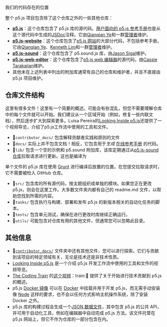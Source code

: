 我们的代码存在的位置

整个 p5.js 项目包含除了这个仓库之外的一些其他仓库：

* **[p5.js](https://github.com/processing/p5.js)**：这个仓库包含了 p5.js 库的源代码。[用户面向的 p5.js 参考手册](https://p5js.org/reference/)也是从这个源代码中生成的[JSDoc](https://jsdoc.app/)注释。它由[Qianqian Ye](https://github.com/qianqianye)和一群[管理者](https://github.com/processing/p5.js#stewards)维护。
* **[p5.js-website](https://github.com/processing/p5.js-website)**：这个仓库包含了[p5.js 网站](http://p5js.org)的大部分代码，不包括参考手册。它由[Qianqian Ye](https://github.com/qianqianye)、[Kenneth Lim](https://github.com/limzykenneth)和一群[管理者](https://github.com/processing/p5.js-website#stewards)维护。
* **[p5.js-sound](https://github.com/processing/p5.js-sound)**：这个仓库包含了 p5.sound.js 库，由[Jason Sigal](https://github.com/therewasaguy)维护。
* **[p5.js-web-editor](https://github.com/processing/p5.js-web-editor)**：这个仓库包含了[p5.js web 编辑器](https://editor.p5js.org)的源代码，由[Cassie Tarakajian](https://github.com/catarak)维护。
* 其他未在上述列表中列出的附加库通常有自己的仓库和维护者，并且不直接由 p5.js 项目维护。

## 仓库文件结构

这里有很多文件！这里有一个简要的概述。可能会有些混乱，但您不需要理解仓库中的每个文件就可以开始。我们建议从一个区域开始（例如，修复一些内联文档），然后逐步扩大到探索更多。Luisa Pereira的[Looking Inside p5.js](https://www.luisapereira.net/teaching/materials/processing-foundation)还提供了一个视频导览，介绍了p5.js工作流中使用的工具和文件。

* 📁`contributor_docs/` 包含解释贡献者实践和原则的文件
* 📁`docs/` 实际上并不包含文档！相反，它包含用于*生成* [在线参考手册](https://p5js.org/reference/) 的代码。
* 📁`lib/` 包含一个空的示例和 p5.sound 附加库，该库定期通过从[p5.js-sound 仓库](https://github.com/processing/p5.js-sound)拉取请求进行更新。这也是编译为

单个文件的 p5.js 库在使用 [Grunt](https://gruntjs.com/) 进行编译后放置的位置。在您提交拉取请求时，它不需要被检入 GitHub 仓库。

* 📁`src/` 包含库的所有源代码，按主题组织成单独的模块。如果您正在更改 p5.js，则会在这里工作。大多数文件夹内都有自己的 readme.md 文件，以帮助您找到所需的内容。
* 📁`tasks/` 包含执行与构建、部署和发布 p5.js 的新版本相关的自动化任务的脚本。
* 📁`tests/` 包含单元测试，确保在进行更改时库继续正确运行。
* 📁`utils/` 可能包含对仓库有用的其他文件，但通常您可以忽略此目录。

## 其他信息

* 📁[`contributor_docs/`](https://github.com/processing/p5.js/tree/main/contributor_docs) 文件夹中还有其他文件，您可以进行探索。它们与贡献到该项目的特定领域有关，无论是技术还是非技术性质。
* [Looking Inside p5.js](https://www.luisapereira.net/teaching/materials/processing-foundation) 是一个介绍 p5.js 开发工作流中使用的工具和文件的视频导览。
* [The Coding Train](https://youtu.be/Rr3vLyP1Ods) 的[这个视频](https://youtu.be/Rr3vLyP1Ods)：train::rainbow: 提供了关于开始进行技术贡献到 p5.js 的概述。
* p5.js [Docker 镜像](https://github.com/toolness/p5.js-docker) 可以在 [Docker](https://www.docker.com/) 中挂载并用于开发 p5.js，而无需手动安装像 [Node](https://nodejs.org/) 这样的要求，也不会以任何方式影响主机操作系统，除了安装 Docker 之外。
* p5.js 库的构建过程会生成一个[JSON 数据文件](https://p5js.org/reference/data.json)，其中包含 p5.js 的公共 API，并可用于自动化工具，例如在编辑器中自动完成 p5.js 方法。该文件托管在 p5.js 网站上，但它不作为仓库的一部分包含在内。
